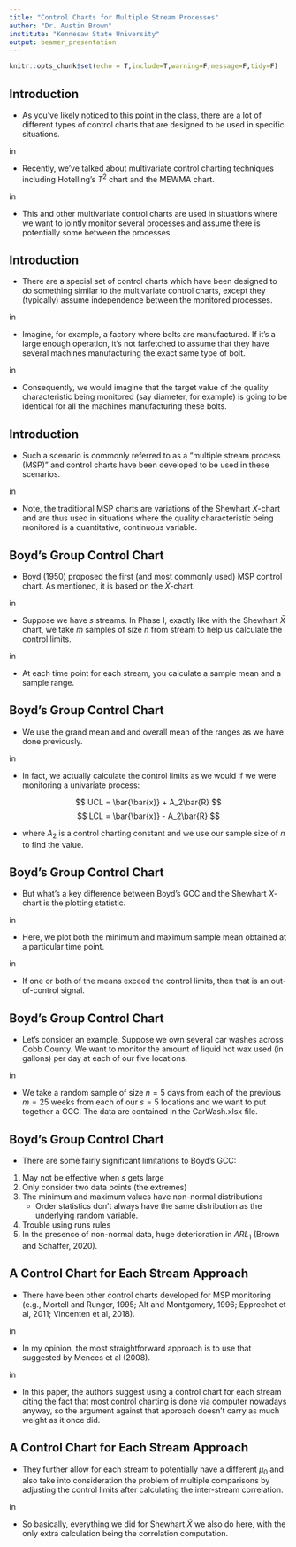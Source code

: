 ```yaml
---
title: "Control Charts for Multiple Stream Processes"
author: "Dr. Austin Brown"
institute: "Kennesaw State University"
output: beamer_presentation
---
```


```r
knitr::opts_chunk$set(echo = T,include=T,warning=F,message=F,tidy=F)
```

## Introduction

- As you've likely noticed to this point in the class, there are a lot of different types of control charts that are designed to be used in specific situations. 

\vskip 0.10 in

- Recently, we've talked about multivariate control charting techniques including Hotelling's $T^2$ chart and the MEWMA chart.

\vskip 0.10 in

- This and other multivariate control charts are used in situations where we want to jointly monitor several processes and assume there is potentially some \textit{degree of correlation} between the processes.

## Introduction

- There are a special set of control charts which have been designed to do something similar to the multivariate control charts, except they (typically) assume independence between the monitored processes.

\vskip 0.10 in

- Imagine, for example, a factory where bolts are manufactured. If it's a large enough operation, it's not farfetched to assume that they have several machines manufacturing the exact same type of bolt.

\vskip 0.10 in

- Consequently, we would imagine that the target value of the quality characteristic being monitored (say diameter, for example) is going to be identical for all the machines manufacturing these bolts. 

## Introduction

- Such a scenario is commonly referred to as a "multiple stream process (MSP)" and control charts have been developed to be used in these scenarios. 

\vskip 0.10 in

- Note, the traditional MSP charts are variations of the Shewhart $\bar{X}$-chart and are thus used in situations where the quality characteristic being monitored is a quantitative, continuous variable.

## Boyd's Group Control Chart

- Boyd (1950) proposed the first (and most commonly used) MSP control chart. As mentioned, it is based on the $\bar{X}$-chart.

\vskip 0.10 in

- Suppose we have $s$ streams. In Phase I, exactly like with the Shewhart $\bar{X}$ chart, we take $m$ samples of size $n$ from \underline{each} stream to help us calculate the control limits.

\vskip 0.10 in

- At each time point for each stream, you calculate a sample mean and a sample range.

## Boyd's Group Control Chart

- We use the grand mean and and overall mean of the ranges as we have done previously.

\vskip 0.10 in

- In fact, we actually calculate the control limits as we would if we were monitoring a univariate process:

$$ UCL = \bar{\bar{x}} + A_2\bar{R} $$
$$ LCL = \bar{\bar{x}} - A_2\bar{R} $$


- where $A_2$ is a control charting constant and we use our sample size of $n$ to find the value.

## Boyd's Group Control Chart

- But what's a key difference between Boyd's GCC and the Shewhart $\bar{X}$-chart is the plotting statistic. 

\vskip 0.10 in

- Here, we plot both the minimum and maximum sample mean obtained at a particular time point. 

\vskip 0.10 in

- If one or both of the means exceed the control limits, then that is an out-of-control signal. 

## Boyd's Group Control Chart

- Let's consider an example. Suppose we own several car washes across Cobb County. We want to monitor the amount of liquid hot wax used (in gallons) per day at each of our five locations. 

\vskip 0.10 in

- We take a random sample of size $n=5$ days from each of the previous $m=25$ weeks from each of our $s=5$ locations and we want to put together a GCC. The data are contained in the CarWash.xlsx file. 

## Boyd's Group Control Chart

- There are some fairly significant limitations to Boyd's GCC:

1. May not be effective when $s$ gets large
2. Only consider two data points (the extremes)
3. The minimum and maximum values have non-normal distributions
    - Order statistics don't always have the same distribution as the underlying random variable.
4. Trouble using runs rules
5. In the presence of non-normal data, huge deterioration in $ARL_1$ (Brown and Schaffer, 2020).

## A Control Chart for Each Stream Approach

- There have been other control charts developed for MSP monitoring (e.g., Mortell and Runger, 1995; Alt and Montgomery, 1996; Epprechet et al, 2011; Vincenten et al, 2018). 

\vskip 0.10 in

- In my opinion, the most straightforward approach is to use that suggested by Mences et al (2008).

\vskip 0.10 in

- In this paper, the authors suggest using a control chart for each stream citing the fact that most control charting is done via computer nowadays anyway, so the argument against that approach doesn't carry as much weight as it once did.

## A Control Chart for Each Stream Approach

- They further allow for each stream to potentially have a different $\mu_0$ and also take into consideration the problem of multiple comparisons by adjusting the control limits after calculating the inter-stream correlation. 

\vskip 0.10 in

- So basically, everything we did for Shewhart $\bar{X}$ we also do here, with the only extra calculation being the correlation computation.